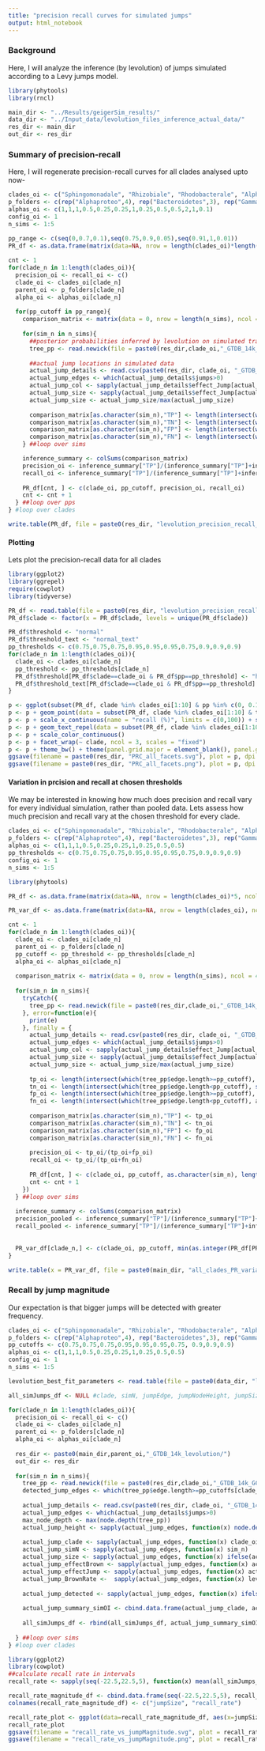 ```yaml
---
title: "precision recall curves for simulated jumps"
output: html_notebook
---
```


### Background
Here, I will analyze the inference (by levolution) of jumps simulated according to a Levy jumps model.

```r
library(phytools)
library(rncl)

main_dir <- "../Results/geigerSim_results/"
data_dir <- "../Input_data/levolution_files_inference_actual_data/"
res_dir <- main_dir
out_dir <- res_dir
```

### Summary of precision-recall
Here, I will regenerate precision-recall curves for all clades analysed upto now-
```r
clades_oi <- c("Sphingomonadale", "Rhizobiale", "Rhodobacterale", "Alpha1", "Bacteroidale", "Cytophagale", "Flavobacteriale", "Pseudomonadale", "Enterobacterales", "Betaproteo")
p_folders <- c(rep("Alphaproteo",4), rep("Bacteroidetes",3), rep("Gammaproteo",3))
alphas_oi <- c(1,1,1,0.5,0.25,0.25,1,0.25,0.5,0.5,2,1,0.1)
config_oi <- 1
n_sims <- 1:5

pp_range <- c(seq(0,0.7,0.1),seq(0.75,0.9,0.05),seq(0.91,1,0.01))
PR_df <- as.data.frame(matrix(data=NA, nrow = length(clades_oi)*length(pp_range), ncol=4, dimnames = list(NULL, c("clade", "pp", "precision", "recall"))))
  
cnt <- 1
for(clade_n in 1:length(clades_oi)){
  precision_oi <- recall_oi <- c()
  clade_oi <- clades_oi[clade_n]
  parent_oi <- p_folders[clade_n]
  alpha_oi <- alphas_oi[clade_n]
  
  for(pp_cutoff in pp_range){
    comparison_matrix <- matrix(data = 0, nrow = length(n_sims), ncol = 4, dimnames = list(n_sims,c("TP", "TN", "FP", "FN")))
    
    for(sim_n in n_sims){
      ##posterior probabilities inferred by levolution on simulated trait data
      tree_pp <- read.newick(file = paste0(res_dir,clade_oi,"_GTDB_14k_GC_config", config_oi, "_alpha", alpha_oi,"_geigerSim", sim_n, ".post"))
      
      ##actual jump locations in simulated data
      actual_jump_details <- read.csv(paste0(res_dir, clade_oi, "_GTDB_14k_GC_config", config_oi, "_alpha", alpha_oi,"_geigerSim", sim_n, ".details"), header = T, stringsAsFactors = F)
      actual_jump_edges <- which(actual_jump_details$jumps>0)
      actual_jump_col <- sapply(actual_jump_details$effect_Jump[actual_jump_edges], function(x) ifelse(x<0,"red","blue"))
      actual_jump_size <- sapply(actual_jump_details$effect_Jump[actual_jump_edges], function(x) sqrt(abs(x)))
      actual_jump_size <- actual_jump_size/max(actual_jump_size)
      
      comparison_matrix[as.character(sim_n),"TP"] <- length(intersect(which(tree_pp$edge.length>=pp_cutoff), actual_jump_edges)) ##True positives
      comparison_matrix[as.character(sim_n),"TN"] <- length(intersect(which(tree_pp$edge.length<pp_cutoff), setdiff(1:length(tree_pp$edge.length), actual_jump_edges))) ##True negatives
      comparison_matrix[as.character(sim_n),"FP"] <- length(intersect(which(tree_pp$edge.length>=pp_cutoff), setdiff(1:length(tree_pp$edge.length), actual_jump_edges))) ##False positives
      comparison_matrix[as.character(sim_n),"FN"] <- length(intersect(which(tree_pp$edge.length<pp_cutoff), actual_jump_edges)) ##False negatives
    } ##loop over sims

    inference_summary <- colSums(comparison_matrix)
    precision_oi <- inference_summary["TP"]/(inference_summary["TP"]+inference_summary["FP"])
    recall_oi <- inference_summary["TP"]/(inference_summary["TP"]+inference_summary["FN"])
    
    PR_df[cnt, ] <- c(clade_oi, pp_cutoff, precision_oi, recall_oi)
    cnt <- cnt + 1
  } ##loop over pps
} #loop over clades

write.table(PR_df, file = paste0(res_dir, "levolution_precision_recall_data.tab"), quote = F, row.names = F)
```

#### Plotting
Lets plot the precision-recall data for all clades
```r
library(ggplot2)
library(ggrepel)
require(cowplot)
library(tidyverse)

PR_df <- read.table(file = paste0(res_dir, "levolution_precision_recall_data.tab"), stringsAsFactors = F, header = T)
PR_df$clade <- factor(x = PR_df$clade, levels = unique(PR_df$clade))

PR_df$threshold <- "normal"
PR_df$threshold_text <- "normal_text"
pp_thresholds <- c(0.75,0.75,0.75,0.95,0.95,0.95,0.75,0.9,0.9,0.9)
for(clade_n in 1:length(clades_oi)){
  clade_oi <- clades_oi[clade_n]
  pp_threshold <- pp_thresholds[clade_n]
  PR_df$threshold[PR_df$clade==clade_oi & PR_df$pp==pp_threshold] <- "highlight"
  PR_df$threshold_text[PR_df$clade==clade_oi & PR_df$pp==pp_threshold] <- "highlight_text"
}

p <- ggplot(subset(PR_df, clade %in% clades_oi[1:10] & pp %in% c(0, 0.1, 0.2, 0.3, 0.4, 0.5, 0.6, 0.75, 0.9, 0.95, 1)), aes(recall*100, precision*100, color=pp)) + geom_point()
p <- p + geom_point(data = subset(PR_df, clade %in% clades_oi[1:10] & threshold=="highlight"), aes(recall*100, precision*100, label=pp), color="orange")
p <- p + scale_x_continuous(name = "recall (%)", limits = c(0,100)) + scale_y_continuous(name = "precision (%)", limits = c(0,100))
p <- p + geom_text_repel(data = subset(PR_df, clade %in% clades_oi[1:10] & threshold=="highlight"), inherit.aes = F, aes(x=recall*100,y=precision*100,label=pp), color="orange", size=4.5, show.legend = F)
p <- p + scale_color_continuous()
p <- p + facet_wrap(~ clade, ncol = 3, scales = "fixed")
p <- p + theme_bw() + theme(panel.grid.major = element_blank(), panel.grid.minor = element_blank(), panel.border = element_rect(colour = "black"), legend.position = c(1, 0), legend.justification = c(1, 0), legend.key.width = unit(x = 1, units = "line"), legend.title.align = 0, axis.title.x = element_text(size = 20), axis.title.y = element_text(size = 20), strip.text.x = element_text(size=14))
ggsave(filename = paste0(res_dir, "PRC_all_facets.svg"), plot = p, dpi = 300, width = 8, height = 11, units = "in")
ggsave(filename = paste0(res_dir, "PRC_all_facets.png"), plot = p, dpi = 300, width = 8, height = 11, units = "in")
```

#### Variation in prcision and recall at chosen thresholds
We may be interested in knowing how much does precision and recall vary for every individual simulation, rather than pooled data. Lets assess how much precision and recall vary at the chosen threshold for every clade.
```r
clades_oi <- c("Sphingomonadale", "Rhizobiale", "Rhodobacterale", "Alpha1", "Bacteroidale", "Cytophagale", "Flavobacteriale", "Pseudomonadale", "Enterobacterales", "Betaproteo")
p_folders <- c(rep("Alphaproteo",4), rep("Bacteroidetes",3), rep("Gammaproteo",3))
alphas_oi <- c(1,1,1,0.5,0.25,0.25,1,0.25,0.5,0.5)
pp_thresholds <- c(0.75,0.75,0.75,0.95,0.95,0.95,0.75,0.9,0.9,0.9)
config_oi <- 1
n_sims <- 1:5

library(phytools)

PR_df <- as.data.frame(matrix(data=NA, nrow = length(clades_oi)*5, ncol=6, dimnames = list(NULL, c("clade", "pp_threshold", "sim_n", "num_jumps", "precision", "recall"))))

PR_var_df <- as.data.frame(matrix(data=NA, nrow = length(clades_oi), ncol=10, dimnames = list(NULL, c("subclade", "pp_threshold", "min_num_jumps", "max_num_jumps", "overall_precision", "min_precision", "max_precision", "overall_recall", "min_recall", "max_recall"))))

cnt <- 1
for(clade_n in 1:length(clades_oi)){
  clade_oi <- clades_oi[clade_n]
  parent_oi <- p_folders[clade_n]
  pp_cutoff <- pp_threshold <- pp_thresholds[clade_n]
  alpha_oi <- alphas_oi[clade_n]
  
  comparison_matrix <- matrix(data = 0, nrow = length(n_sims), ncol = 4, dimnames = list(n_sims,c("TP", "TN", "FP", "FN")))
 
  for(sim_n in n_sims){
    tryCatch({
      tree_pp <- read.newick(file = paste0(res_dir,clade_oi,"_GTDB_14k_GC_config", config_oi, "_alpha", alpha_oi,"_geigerSim", sim_n, ".post"))
    }, error=function(e){
      print(e)
    }, finally = {
      actual_jump_details <- read.csv(paste0(res_dir, clade_oi, "_GTDB_14k_GC_config", config_oi, "_alpha", alpha_oi,"_geigerSim", sim_n, ".details"), header = T, stringsAsFactors = F)
      actual_jump_edges <- which(actual_jump_details$jumps>0)
      actual_jump_col <- sapply(actual_jump_details$effect_Jump[actual_jump_edges], function(x) ifelse(x<0,"red","blue"))
      actual_jump_size <- sapply(actual_jump_details$effect_Jump[actual_jump_edges], function(x) sqrt(abs(x)))
      actual_jump_size <- actual_jump_size/max(actual_jump_size)
      
      tp_oi <- length(intersect(which(tree_pp$edge.length>=pp_cutoff), actual_jump_edges)) ##True positives
      tn_oi <- length(intersect(which(tree_pp$edge.length<pp_cutoff), setdiff(1:length(tree_pp$edge.length), actual_jump_edges))) ##True negatives
      fp_oi <- length(intersect(which(tree_pp$edge.length>=pp_cutoff), setdiff(1:length(tree_pp$edge.length), actual_jump_edges))) ##False positives
      fn_oi <- length(intersect(which(tree_pp$edge.length<pp_cutoff), actual_jump_edges)) ##False negatives
      
      comparison_matrix[as.character(sim_n),"TP"] <- tp_oi
      comparison_matrix[as.character(sim_n),"TN"] <- tn_oi
      comparison_matrix[as.character(sim_n),"FP"] <- fp_oi
      comparison_matrix[as.character(sim_n),"FN"] <- fn_oi
      
      precision_oi <- tp_oi/(tp_oi+fp_oi)
      recall_oi <- tp_oi/(tp_oi+fn_oi)
      
      PR_df[cnt, ] <- c(clade_oi, pp_cutoff, as.character(sim_n), length(actual_jump_edges), round(precision_oi, digits = 2), round(recall_oi, digits = 2))
      cnt <- cnt + 1
    })
  } ##loop over sims
  
  inference_summary <- colSums(comparison_matrix)
  precision_pooled <- inference_summary["TP"]/(inference_summary["TP"]+inference_summary["FP"])
  recall_pooled <- inference_summary["TP"]/(inference_summary["TP"]+inference_summary["FN"])
    
  
  PR_var_df[clade_n,] <- c(clade_oi, pp_cutoff, min(as.integer(PR_df[PR_df$clade==clade_oi, "num_jumps"]), na.rm = T), max(as.integer(PR_df[PR_df$clade==clade_oi, "num_jumps"]), na.rm = T), round(precision_pooled,2), min(as.numeric(PR_df[PR_df$clade==clade_oi, "precision"]), na.rm = T), max(as.numeric(PR_df[PR_df$clade==clade_oi, "precision"]), na.rm = T), round(recall_pooled,2), min(as.numeric(PR_df[PR_df$clade==clade_oi, "recall"]), na.rm = T), max(as.numeric(PR_df[PR_df$clade==clade_oi, "recall"]), na.rm = T))
}

write.table(x = PR_var_df, file = paste0(main_dir, "all_clades_PR_variation.tab"), row.names = PR_var_df$subclade)
```

### Recall by jump magnitude
Our expectation is that bigger jumps will be detected with greater frequency.
```r
clades_oi <- c("Sphingomonadale", "Rhizobiale", "Rhodobacterale", "Alpha1", "Bacteroidale", "Cytophagale", "Flavobacteriale", "Pseudomonadale", "Enterobacterales", "Betaproteo")
p_folders <- c(rep("Alphaproteo",4), rep("Bacteroidetes",3), rep("Gammaproteo",3))
pp_cutoffs <- c(0.75,0.75,0.75,0.95,0.95,0.95,0.75, 0.9,0.9,0.9)
alphas_oi <- c(1,1,1,0.5,0.25,0.25,1,0.25,0.5,0.5)
config_oi <- 1
n_sims <- 1:5

levolution_best_fit_parameters <- read.table(file = paste0(data_dir, "levolution_best_fit_parameters_summary.txt"), stringsAsFactors = F)

all_simJumps_df <- NULL #clade, simN, jumpEdge, jumpNodeHeight, jumpSize, detected?, BrownianRate, effectBrown,effectJump

for(clade_n in 1:length(clades_oi)){
  precision_oi <- recall_oi <- c()
  clade_oi <- clades_oi[clade_n]
  parent_oi <- p_folders[clade_n]
  alpha_oi <- alphas_oi[clade_n]
  
  res_dir <- paste0(main_dir,parent_oi,"_GTDB_14k_levolution/")
  out_dir <- res_dir
  
  for(sim_n in n_sims){
    tree_pp <- read.newick(file = paste0(res_dir,clade_oi,"_GTDB_14k_GC_config", config_oi, "_alpha", alpha_oi,"_geigerSim", sim_n, ".post"))
    detected_jump_edges <- which(tree_pp$edge.length>=pp_cutoffs[clade_n])
    
    actual_jump_details <- read.csv(paste0(res_dir, clade_oi, "_GTDB_14k_GC_config", config_oi, "_alpha", alpha_oi,"_geigerSim", sim_n, ".details"), header = T, stringsAsFactors = F)
    actual_jump_edges <- which(actual_jump_details$jumps>0)
    max_node_depth <- max(node.depth(tree_pp))
    actual_jump_height <- sapply(actual_jump_edges, function(x) node.depth(tree_pp)[tree_pp$edge[x,2]]/max_node_depth)
    
    actual_jump_clade <- sapply(actual_jump_edges, function(x) clade_oi)
    actual_jump_simN <- sapply(actual_jump_edges, function(x) sim_n)
    actual_jump_size <- sapply(actual_jump_edges, function(x) ifelse(actual_jump_details[x,"ancestor"] %in% actual_jump_details$descendant, actual_jump_details[x,"phenotype"] - actual_jump_details[which(actual_jump_details$descendant==actual_jump_details[x,"ancestor"]),"phenotype"], NA))
    actual_jump_effectBrown <- sapply(actual_jump_edges, function(x) actual_jump_details[x,"effect_Brown"])
    actual_jump_effectJump <- sapply(actual_jump_edges, function(x) actual_jump_details[x,"effect_Jump"])
    actual_jump_BrownRate <-  sapply(actual_jump_edges, function(x) levolution_best_fit_parameters[clade_oi, "sig2"])
    
    actual_jump_detected <- sapply(actual_jump_edges, function(x) ifelse(x %in% detected_jump_edges,1,0))
    
    actual_jump_summary_simOI <- cbind.data.frame(actual_jump_clade, actual_jump_simN, actual_jump_edges, actual_jump_height, actual_jump_size, actual_jump_detected, actual_jump_BrownRate, actual_jump_effectBrown, actual_jump_effectJump)
    
    all_simJumps_df <- rbind(all_simJumps_df, actual_jump_summary_simOI)
    
  } ##loop over sims
} #loop over clades
```

```r
library(ggplot2)
library(cowplot)
##calculate recall rate in intervals
recall_rate <- sapply(seq(-22.5,22.5,5), function(x) mean(all_simJumps_df$actual_jump_detected[which(all_simJumps_df$actual_jump_size>(x-2.5) & all_simJumps_df$actual_jump_size<(x+2.5))])) 

recall_rate_magnitude_df <- cbind.data.frame(seq(-22.5,22.5,5), recall_rate)
colnames(recall_rate_magnitude_df) <- c("jumpSize", "recall_rate")

recall_rate_plot <- ggplot(data=recall_rate_magnitude_df, aes(x=jumpSize, y=100*recall_rate)) + geom_bar(stat = "identity") + theme_cowplot() + scale_x_continuous(name=expression("jump magnitude ("* Delta*"GC%)")) + scale_y_continuous(name="jumps recalled (%)")
recall_rate_plot
ggsave(filename = "recall_rate_vs_jumpMagnitude.svg", plot = recall_rate_plot, path = main_dir, width = 6, height = 4, units = "in", dpi = 300)
ggsave(filename = "recall_rate_vs_jumpMagnitude.png", plot = recall_rate_plot, path = main_dir, width = 6, height = 4, units = "in", dpi = 300)
```